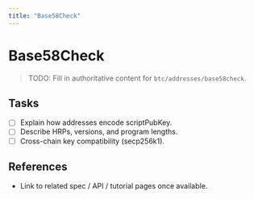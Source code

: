 ```yaml
---
title: "Base58Check"
---
```


# Base58Check

> TODO: Fill in authoritative content for `btc/addresses/base58check`.

## Tasks
- [ ] Explain how addresses encode scriptPubKey.
- [ ] Describe HRPs, versions, and program lengths.
- [ ] Cross-chain key compatibility (secp256k1).

## References
- Link to related spec / API / tutorial pages once available.
